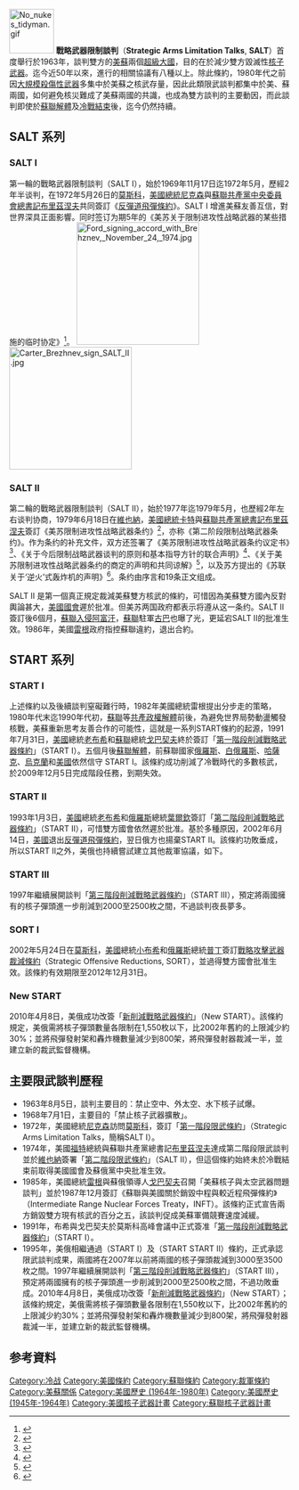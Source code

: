 {{noteTA
|T=zh:限制战略武器谈判;zh-hans:限制战略武器谈判;zh-hant:戰略武器限制談判;
|1=zh:限制战略武器谈判;zh-hant:戰略武器限制談判;zh-hans:限制战略武器谈判;
|2=zh-hant:布里茲涅夫;zh-hans:勃列日涅夫;
}}
[[File:No_nukes_tidyman.gif|80px]]
'''戰略武器限制談判'''（'''Strategic Arms Limitation Talks''', '''SALT'''）首度舉行於1963年，談判雙方的[[美国|美]][[苏联|蘇]]兩個[[超級大國|超級大國]]，目的在於減少雙方毀滅性[[核子武器|核子武器]]。迄今近50年以來，進行的相關協議有八種以上。除此條約，1980年代之前因[[大規模殺傷性武器|大規模殺傷性武器]]多集中於美蘇之核武存量，因此此類限武談判都集中於美、蘇兩國，如何避免核災難成了美蘇兩國的共識，也成為雙方談判的主要動因，而此談判即使於[[蘇聯解體|蘇聯解體]]及[[冷戰結束|冷戰結束]]後，迄今仍然持續。

== SALT 系列 ==
=== SALT I ===
第一輪的戰略武器限制談判（SALT I），始於1969年11月17日迄1972年5月，歷經2年半谈判，在1972年5月26日的[[莫斯科|莫斯科]]，[[美國|美國]][[美國總統|總統]][[尼克森|尼克森]]與[[蘇聯共產黨中央委員會總書記|蘇聯共產黨中央委員會總書記]][[布里茲涅夫|布里茲涅夫]]共同簽訂《[[反彈道飛彈條約|反彈道飛彈條約]]》。SALT I 增進美蘇友善互信，對世界深具正面影響。同时签订为期5年的《美苏关于限制进攻性战略武器的某些措施的临时协定》<ref>{{Cite web |url=http://www.nti.org/e_research/official_docs/inventory/pdfs/aptsaltI.pdf |title=Interim Agreement Between The United States of America and The Union of Soviet Socialist Republics on Certain Measures With Respect to the Limitation of Strategic Offensive Arms |access-date=2011-11-06 |archive-url=https://web.archive.org/web/20110507053459/http://www.nti.org/e_research/official_docs/inventory/pdfs/aptsaltI.pdf |archive-date=2011-05-07 |dead-url=yes }}</ref>。
[[File:Ford_signing_accord_with_Brehznev,_November_24,_1974.jpg|220px]]
[[File:Carter_Brezhnev_sign_SALT_II.jpg|220px]]
=== SALT II ===
第二輪的戰略武器限制談判（SALT II），始於1977年迄1979年5月，也歷經2年左右谈判协商，1979年6月18日在[[維也納|維也納]]，[[美國|美國]][[美國總統|總統]][[卡特|卡特]]與[[蘇聯共產黨|蘇聯共產黨]][[苏共中央主要负责人列表|總書記]][[布里茲涅夫|布里茲涅夫]]簽訂《美苏限制进攻性战略武器条约》<ref>{{Cite web |url=http://www.state.gov/www/global/arms/treaties/salt2-2.html |title=Treaty between the United States of America and the Union of Soviet Socialist Republics on the Limitation of Offensive Strategic Arms |access-date=2011-11-06 |archive-date=2015-09-24 |archive-url=https://web.archive.org/web/20150924153832/http://www.state.gov/www/global/arms/treaties/salt2-2.html |dead-url=no }}</ref>，亦称《第二阶段限制战略武器条约》。作为条约的补充文件，双方还签署了《美苏限制进攻性战略武器条约议定书》<ref>{{Cite web |url=http://www.state.gov/www/global/arms/treaties/salt2-3.html |title=PROTOCOL TO THE TREATY BETWEEN THE UNITED STATES OF AMERICA AND THE UNION OF SOVIET SOCIALIST REPUBLICS ON THE LIMITATION OF STRATEGIC OFFENSIVE ARMS, TOGETHER WITH AGREED STATEMENTS AND COMMON UNDERSTANDINGS REGARDING THE PROTOCOL |access-date=2011-11-06 |archive-url=https://web.archive.org/web/20110710082122/http://www.state.gov/www/global/arms/treaties/salt2-3.html |archive-date=2011-07-10 |dead-url=yes }}</ref>、《关于今后限制战略武器谈判的原则和基本指导方针的联合声明》<ref>{{Cite web |url=http://www.state.gov/www/global/arms/treaties/salt2-4.html#2 |title=STATEMENT OF DATA ON THE NUMBERS OF STRATEGIC OFFENSIVE ARMS AS OF THE DATE OF SIGNATURE OF THE TREATY |access-date=2011-11-06 |archive-url=https://web.archive.org/web/20110710082131/http://www.state.gov/www/global/arms/treaties/salt2-4.html#2 |archive-date=2011-07-10 |dead-url=yes }}</ref>、《关于美苏限制进攻性战略武器条约的商定的声明和共同谅解》<ref>{{Cite web |url=http://www.state.gov/www/global/arms/treaties/salt2-4.html#1 |title=MEMORANDUM OF UNDERSTANDING BETWEEN THE UNITED STATES OF AMERICA AND THE UNION OF SOVIET SOCIALIST REPUBLICS REGARDING THE ESTABLISHMENT OF A DATA BASE ON THE NUMBERS OF STRATEGIC OFFENSIVE ARMS  |access-date=2011-11-06 |archive-url=https://web.archive.org/web/20110710082131/http://www.state.gov/www/global/arms/treaties/salt2-4.html#1 |archive-date=2011-07-10 |dead-url=yes }}</ref>，以及苏方提出的《苏联关于‘逆火’式轰炸机的声明》<ref>{{Cite web |url=http://www.state.gov/www/global/arms/treaties/salt2-4.html |title=SOVIET BACKFIRE STATEMENT  |access-date=2011-11-06 |archive-url=https://web.archive.org/web/20110710082131/http://www.state.gov/www/global/arms/treaties/salt2-4.html |archive-date=2011-07-10 |dead-url=yes }}</ref>。条约由序言和19条正文组成。
 
SALT II 是第一個真正規定裁減美蘇雙方核武的條約，可惜因為美蘇雙方國內反對輿論甚大，[[美國國會|美國國會]]遲於批准。但美苏两国政府都表示将遵从这一条约。SALT II簽訂後6個月，[[蘇聯入侵阿富汗|蘇聯入侵阿富汗]]，[[蘇聯|蘇聯]]駐軍[[古巴|古巴]]也曝了光，更延宕SALT II的批准生效。1986年，美國[[雷根|雷根]]政府指控蘇聯違約，退出合約。

== START 系列 ==
=== START I ===
上述條約以及後續談判窒礙難行時，1982年美國總統雷根提出分步走的策略，1980年代末迄1990年代初，[[蘇聯|蘇聯]]等[[东欧剧变|共產政權解體]]前後，為避免世界局勢動盪觸發核戰，美蘇重新思考友善合作的可能性，這就是一系列START條約的起源，1991年7月31日，[[美國|美國]]總統[[老布希|老布希]]和[[蘇聯|蘇聯]]總統[[戈巴契夫|戈巴契夫]]終於簽訂「[[第一階段削減戰略武器條約|第一階段削減戰略武器條約]]」（START Ⅰ）。五個月後[[蘇聯解體|蘇聯解體]]，前蘇聯國家[[俄羅斯|俄羅斯]]、[[白俄羅斯|白俄羅斯]]、[[哈薩克|哈薩克]]、[[烏克蘭|烏克蘭]]和[[美國|美國]]依然信守 START Ⅰ。該條約成功削減了冷戰時代的多數核武，於2009年12月5日完成階段任務，到期失效。

=== START II ===
1993年1月3日，[[美國|美國]]總統[[老布希|老布希]]和[[俄羅斯|俄羅斯]]總統[[葉爾欽|葉爾欽]]簽訂「[[第二階段削減戰略武器條約|第二階段削減戰略武器條約]]」（START II），可惜雙方國會依然遲於批准。基於多種原因，2002年6月14日，[[美國|美國]]退出[[反彈道飛彈條約|反彈道飛彈條約]]，翌日俄方也揚棄START II。該條約功敗垂成，所以START II之外，美俄也持續嘗試建立其他裁軍協議，如下。

=== START III ===
1997年繼續展開談判「[[第三階段削減戰略武器條約|第三階段削減戰略武器條約]]」（START Ⅲ），預定將兩國擁有的核子彈頭進一步削減到2000至2500枚之間，不過談判夜長夢多。

=== SORT I ===
2002年5月24日在[[莫斯科|莫斯科]]，[[美國|美國]]總統[[小布希|小布希]]和[[俄羅斯|俄羅斯]]總統[[普丁|普丁]]簽訂[[戰略攻擊武器裁減條約|戰略攻擊武器裁減條約]]（Strategic Offensive Reductions, SORT），並過得雙方國會批准生效。該條約有效期限至2012年12月31日。

=== New START ===
2010年4月8日，美俄成功改簽「[[新削減戰略武器條約|新削減戰略武器條約]]」（New START）。該條約規定，美俄需將核子彈頭數量各限制在1,550枚以下，比2002年舊約的上限減少約30%；並將飛彈發射架和轟炸機數量減少到800架，將飛彈發射器裁減一半，並建立新的裁武監督機構。

==主要限武談判歷程==
*1963年8月5日，談判主要目的：禁止空中、外太空、水下核子試爆。
*1968年7月1日，主要目的「禁止核子武器擴散」。
*1972年，美國總統[[尼克森|尼克森]]訪問[[莫斯科|莫斯科]]，簽訂「[[第一階段削減戰略武器條約|第一階段限武條約]]」（Strategic Arms Limitation Talks，簡稱SALT Ⅰ）。
*1974年，美國[[福特|福特]]總統與蘇聯共產黨總書記[[布里茲涅夫|布里茲涅夫]]達成第二階段限武談判並於[[維也納|維也納]]簽署「[[第二階段削減戰略武器條約|第二階段限武條約]]」（SALT Ⅱ），但這個條約始終未於冷戰結束前取得美國國會及蘇俄黨中央批准生效。
*1985年，美國總統[[雷根|雷根]]與蘇俄領導人[[戈巴契夫|戈巴契夫]]召開「美蘇核子與太空武器問題談判」並於1987年12月簽訂《蘇聯與美國關於銷毀中程與較近程飛彈條約》（Intermediate Range Nuclear Forces Treaty，INFT）。該條約正式宣告兩方銷毀雙方現有核武的百分之五，該談判促成美蘇軍備競賽速度減緩。 
*1991年，布希與戈巴契夫於莫斯科高峰會議中正式簽准「[[第一階段削減戰略武器條約|第一階段削減戰略武器條約]]」（START Ⅰ）。
*1995年，美俄相繼通過（START Ⅰ）及（START START II）條約，正式承認限武談判成果，兩國將在2007年以前將兩國的核子彈頭裁減到3000至3500枚之間。1997年繼續展開談判「[[第三階段削減戰略武器條約|第三階段削減戰略武器條約]]」（START Ⅲ），預定將兩國擁有的核子彈頭進一步削減到2000至2500枚之間，不過功敗垂成。2010年4月8日，美俄成功改簽「[[新削減戰略武器條約|新削減戰略武器條約]]」（New START）；該條約規定，美俄需將核子彈頭數量各限制在1,550枚以下，比2002年舊約的上限減少約30%；並將飛彈發射架和轟炸機數量減少到800架，將飛彈發射器裁減一半，並建立新的裁武監督機構。
==参考資料==
<references/>
{{Cold War}}
{{限制核武器条约}}

{{DEFAULTSORT:SALT}}
[[Category:冷战|Category:冷战]]
[[Category:美國條約|Category:美國條約]]
[[Category:蘇聯條約|Category:蘇聯條約]]
[[Category:裁軍條約|Category:裁軍條約]]
[[Category:美蘇關係|Category:美蘇關係]]
[[Category:美國歷史_(1964年-1980年)|Category:美國歷史 (1964年-1980年)]]
[[Category:美國歷史_(1945年-1964年)|Category:美國歷史 (1945年-1964年)]]
[[Category:美國核子武器計畫|Category:美國核子武器計畫]]
[[Category:蘇聯核子武器計畫|Category:蘇聯核子武器計畫]]